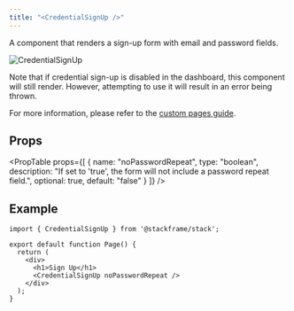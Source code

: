 ```yaml
---
title: "<CredentialSignUp />"
---
```


A component that renders a sign-up form with email and password fields.

<div className="stack-white-image-showcase stack-250h">
  <img src="/imgs/credential-sign-up.png" alt="CredentialSignUp" />
</div>

Note that if credential sign-up is disabled in the dashboard, this component will still render. However, attempting to use it will result in an error being thrown.

For more information, please refer to the [custom pages guide](../customization/custom-pages.mdx).

## Props

<PropTable
  props={[
    {
      name: "noPasswordRepeat",
      type: "boolean",
      description: "If set to 'true', the form will not include a password repeat field.",
      optional: true,
      default: "false"
    }
  ]}
/>

## Example

```tsx
import { CredentialSignUp } from '@stackframe/stack';

export default function Page() {
  return (
    <div>
      <h1>Sign Up</h1>
      <CredentialSignUp noPasswordRepeat />
    </div>
  );
}
```
